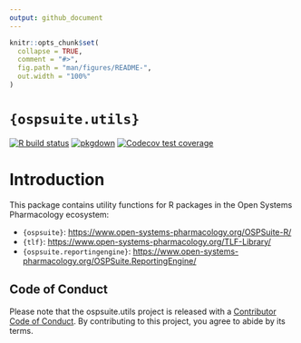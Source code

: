 ```yaml
---
output: github_document
---
```


<!-- README.md is generated from README.Rmd. Please edit that file -->

```r
knitr::opts_chunk$set(
  collapse = TRUE,
  comment = "#>",
  fig.path = "man/figures/README-",
  out.width = "100%"
)
```

# `{ospsuite.utils}`

<!-- badges: start -->

[![R build status](https://github.com/Open-Systems-Pharmacology/OSPSuite.RUtils/workflows/R-CMD-check/badge.svg)](https://github.com/Open-Systems-Pharmacology/OSPSuite.RUtils)
[![pkgdown](https://github.com/Open-Systems-Pharmacology/OSPSuite.RUtils/workflows/pkgdown/badge.svg)](https://github.com/Open-Systems-Pharmacology/OSPSuite.RUtils/actions)
[![Codecov test coverage](https://codecov.io/gh/Open-Systems-Pharmacology/OSPSuite.RUtils/branch/main/graph/badge.svg)](https://codecov.io/gh/Open-Systems-Pharmacology/OSPSuite.RUtils?branch=main)

<!-- badges: end -->

# Introduction

This package contains utility functions for R packages in the Open Systems Pharmacology ecosystem:

- `{ospsuite}`: <https://www.open-systems-pharmacology.org/OSPSuite-R/>
- `{tlf}`: <https://www.open-systems-pharmacology.org/TLF-Library/>
- `{ospsuite.reportingengine}`: <https://www.open-systems-pharmacology.org/OSPSuite.ReportingEngine/>

## Code of Conduct

Please note that the ospsuite.utils project is released with a [Contributor Code of Conduct](https://contributor-covenant.org/version/2/0/CODE_OF_CONDUCT.html). By contributing to this project, you agree to abide by its terms.
